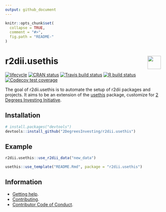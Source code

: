 ```yaml
---
output: github_document 
---
```

<!-- README.md is generated from README.Rmd. Please edit that file -->

```r
knitr::opts_chunk$set(
  collapse = TRUE,
  comment = "#>",
  fig.path = "README-"
)
```

# r2dii.usethis <a href='https://github.com/2DegreesInvesting/r2dii.usethis'><img src='https://imgur.com/A5ASZPE.png' align='right' height='43' /></a>

<!-- badges: start -->
[![lifecycle](https://img.shields.io/badge/lifecycle-experimental-orange.svg)](https://www.tidyverse.org/lifecycle/#experimental)
[![CRAN status](https://www.r-pkg.org/badges/version/r2dii.usethis)](https://cran.r-project.org/package=r2dii.usethis)
[![Travis build status](https://travis-ci.org/2DegreesInvesting/r2dii.usethis.svg?branch=master)](https://travis-ci.org/2DegreesInvesting/r2dii.usethis)
[![R build status](https://github.com/2DegreesInvesting/r2dii.usethis/workflows/R-CMD-check/badge.svg)](https://github.com/2DegreesInvesting/r2dii.usethis/actions)
[![Codecov test coverage](https://codecov.io/gh/2degreesinvesting/r2dii.usethis/branch/master/graph/badge.svg)](https://codecov.io/gh/2degreesinvesting/r2dii.usethis?branch=master)
<!-- badges: end -->

The goal of r2dii.usethis is to automate the setup of r2dii packages and projects. It aims to be an extension of the [usethis](https://usethis.r-lib.org/) package, customize for [2 Degrees Investing Initiative](https://2degrees-investing.org/).

## Installation

```R
# install.packages("devtools")
devtools::install_github("2DegreesInvesting/r2dii.usethis")
```

## Example

```r
r2dii.usethis::use_r2dii_data("new_data")
```

```R
usethis::use_template("README.Rmd", package = "r2dii.usethis")
```

## Information

* [Getting help](https://2degreesinvesting.github.io/.github/SUPPORT.html).
* [Contributing](https://2degreesinvesting.github.io/.github/CONTRIBUTING.html).
* [Contributor Code of Conduct](https://2degreesinvesting.github.io/.github/CODE_OF_CONDUCT.html).
